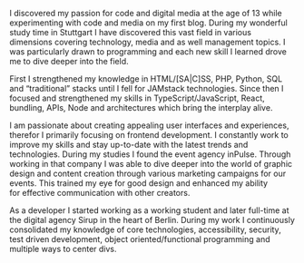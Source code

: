 I discovered my passion for code and digital media at the age of 13 while experimenting with code and media on my first blog. During my wonderful study time in Stuttgart I have discovered this vast field in various dimensions covering technology, media and as well management topics. I was particularly drawn to programming and each new skill I learned drove me to dive deeper into the field.

First I strengthened my knowledge in HTML/[SA|C]SS, PHP, Python, SQL and “traditional” stacks until I fell for JAMstack technologies. Since then I focused and strengthened my skills in TypeScript/JavaScript, React, bundling, APIs, Node and architectures which bring the interplay alive.

I am passionate about creating appealing user interfaces and experiences, therefor I primarily focusing on frontend development. I constantly work to improve my skills and stay up-to-date with the latest trends and technologies. During my studies I found the event agency inPulse. Through working in that company I was able to dive deeper into the world of graphic design and content creation through various marketing campaigns for our events. This trained my eye for good design and enhanced my ability for effective communication with other creators.

As a developer I started working as a working student and later full-time at the digital agency Sirup in the heart of Berlin. During my work I continuously consolidated my knowledge of core technologies, accessibility, security, test driven development, object oriented/functional programming and multiple ways to center divs.
